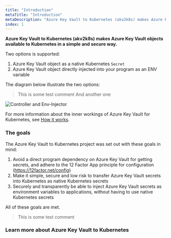 ```yaml
---
title: "Introduction"
metaTitle: "Introduction"
metaDescription: "Azure Key Vault to Kubernetes (akv2k8s) makes Azure Key Vault objects available to Kubernetes in a simple and secure way."
index: 1
---
```


**Azure Key Vault to Kubernetes (akv2k8s) makes Azure Key Vault objects available to Kubernetes in a simple and secure way.**

Two options is supported:

  1. Azure Key Vault object as a native Kubernetes `Secret`
  2. Azure Key Vault object directly injected into your program as an ENV variable

The diagram below illustrate the two options:

> This is some test comment
> And another one

![Controller and Env-Injector](/images/controller_and_injector.png)

For more information about the inner workings of Azure Key Vault for Kubernetes, see [How it works](/how-it-works).

### The goals

The Azure Key Vault to Kubernetes project was set out with these goals in mind:

1. Avoid a direct program dependency on Azure Key Vault for getting secrets, and adhere to the 12 Factor App principle for configuration (https://12factor.net/config)
2. Make it simple, secure and low risk to transfer Azure Key Vault secrets into Kubernetes as native Kubernetes secrets
3. Securely and transparently be able to inject Azure Key Vault secrets as environment variables to applications, without having to use native Kubernetes secrets

All of these goals are met.

> This is some test comment

### Learn more about Azure Key Vault to Kubernetes


<GraphicToc />